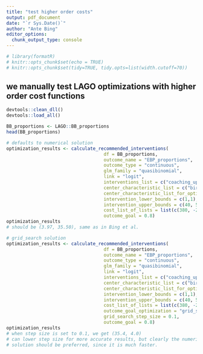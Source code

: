 ```yaml
---
title: "test higher order costs"
output: pdf_document
date: "`r Sys.Date()`"
author: "Ante Bing"
editor_options: 
  chunk_output_type: console
---
```

```r
# library(formatR)
# knitr::opts_chunk$set(echo = TRUE)
# knitr::opts_chunk$set(tidy=TRUE, tidy.opts=list(width.cutoff=70))
```

## we manually test LAGO optimizations with higher order cost functions
```r
devtools::clean_dll()
devtools::load_all()
```

```r
BB_proportions <- LAGO::BB_proportions
head(BB_proportions)
```

```r
# defaults to numerical solution
optimization_results <- calculate_recommended_interventions(
                                    df = BB_proportions,
                                    outcome_name = "EBP_proportions",
                                    outcome_type = "continuous", 
                                    glm_family = "quasibinomial",
                                    link = "logit",
                                    interventions_list = c("coaching_updt", "launch_duration"),
                                    center_characteristic_list = c("birth_volume_100"),
                                    center_characteristic_list_for_optimization = 1.75,
                                    intervention_lower_bounds = c(1,1),
                                    intervention_upper_bounds = c(40, 5),
                                    cost_list_of_lists = list(c(380, -24, 0.6), c(1700, -950, 220)),
                                    outcome_goal = 0.8)
optimization_results
# should be (3.97, 35.50), same as in Bing et al.
```

```r
# grid_search solution
optimization_results <- calculate_recommended_interventions(
                                    df = BB_proportions,
                                    outcome_name = "EBP_proportions",
                                    outcome_type = "continuous", 
                                    glm_family = "quasibinomial",
                                    link = "logit",
                                    interventions_list = c("coaching_updt", "launch_duration"),
                                    center_characteristic_list = c("birth_volume_100"),
                                    center_characteristic_list_for_optimization = 1.75,
                                    intervention_lower_bounds = c(1,1),
                                    intervention_upper_bounds = c(40, 5),
                                    cost_list_of_lists = list(c(380, -24, 0.6), c(1700, -950, 220)),
                                    outcome_goal_optimization = "grid_search",
                                    grid_search_step_size = 0.1,
                                    outcome_goal = 0.8)
optimization_results
# when step size is set to 0.1, we get (35.4, 4.0)
# can lower step size for more accurate results, but clearly the numerical 
# solution should be preferred, since it is much faster. 
```

